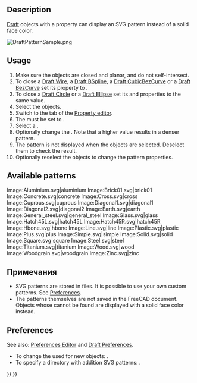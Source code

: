 <languages/>

{{Docnav
|[[Draft_Constrain|Constrain]]
|[[Draft_Preferences|Preferences]]
|[[Draft_Workbench|Draft]]
|IconL=
|IconR=
|IconC=Workbench_Draft.svg
}}

{{TOCright}}

==Description== 

[[Draft_Workbench|Draft]] objects with a {{PropertyData|Make Face}} property can display an SVG pattern instead of a solid face color.

[[Image:DraftPatternSample.png]]
{{Caption|An ellipse and a polygon with an SVG pattern}}

==Usage==

# Make sure the objects are closed and planar, and do not self-intersect.
# To close a [[Draft_Wire|Draft Wire]], a [[Draft_BSpline|Draft BSpline]], a [[Draft_CubicBezCurve|Draft CubicBezCurve]] or a [[Draft_BezCurve|Draft BezCurve]] set its {{PropertyData|Closed}} property to {{TRUE}}.
# To close a [[Draft_Circle|Draft Circle]] or a [[Draft_Ellipse|Draft Ellipse]] set its {{PropertyData|First Angle}} and {{PropertyData|Last Angle}} properties to the same value.
# Select the objects.
# Switch to the {{MenuCommand|View}} tab of the [[Property_editor|Property editor]].
# The {{PropertyView|Display Mode}} must be set to {{Value|Flat Lines}}.
# Select a {{PropertyView|Pattern}}.
# Optionally change the {{PropertyView|Pattern Size}}. Note that a higher value results in a denser pattern.
# The pattern is not displayed when the objects are selected. Deselect them to check the result.
# Optionally reselect the objects to change the pattern properties.

==Available patterns==

<gallery mode=nolines widths=96px heights=96px>
Image:Aluminium.svg|aluminium
Image:Brick01.svg|brick01
Image:Concrete.svg|concrete
Image:Cross.svg|cross
Image:Cuprous.svg|cuprous
Image:Diagonal1.svg|diagonal1
Image:Diagonal2.svg|diagonal2
Image:Earth.svg|earth
Image:General_steel.svg|general_steel<!--Keep underscore in caption as this is the name in the GUI-->
Image:Glass.svg|glass
Image:Hatch45L.svg|hatch45L
Image:Hatch45R.svg|hatch45R
Image:Hbone.svg|hbone
Image:Line.svg|line
Image:Plastic.svg|plastic
Image:Plus.svg|plus
Image:Simple.svg|simple
Image:Solid.svg|solid
Image:Square.svg|square
Image:Steel.svg|steel
Image:Titanium.svg|titanium
Image:Wood.svg|wood
Image:Woodgrain.svg|woodgrain
Image:Zinc.svg|zinc
</gallery>

<span id="Notes"></span>
==Примечания==

* SVG patterns are stored in {{FileName|.SVG}} files. It is possible to use your own custom patterns. See [[#Preferences|Preferences]].
* The patterns themselves are not saved in the FreeCAD document. Objects whose {{PropertyView|Pattern}} cannot be found are displayed with a solid face color instead.

==Preferences==

See also: [[Preferences_Editor|Preferences Editor]] and [[Draft_Preferences|Draft Preferences]].

* To change the {{PropertyView|Pattern Size}} used for new objects: {{MenuCommand|Edit → Preferences... → Draft → Visual → SVG pattern size}}.
* To specify a directory with addition SVG patterns: {{MenuCommand|Edit → Preferences... → Draft → Visual → Additional SVG pattern location}}.


{{Docnav
|[[Draft_Constrain|Constrain]]
|[[Draft_Preferences|Preferences]]
|[[Draft_Workbench|Draft]]
|IconL=
|IconR=
|IconC=Workbench_Draft.svg
}}

{{Draft Tools navi{{#translation:}}}}
{{Userdocnavi{{#translation:}}}}
